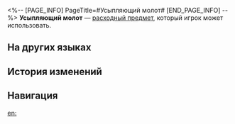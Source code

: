 <%-- [PAGE_INFO]
PageTitle=#Усыпляющий молот#
[END_PAGE_INFO] --%>
{{Расходный предмет Инфобокс
|id          = 408607
|Изображения = Предмет Усыпляющий молот.png
|Тип         = Расходные предметы защиты
|Редкость    = 3
|Эффект      = Понижает получаемый всеми союзниками урон на 18% в следующем бою. В начале боя есть базовый шанс 10% получить статус Сильная реверберация на 1 ход.
|Описание    = Снотворное, произведённое внегалактической цивилизацией Республика Орк, весьма популярное на местном рынке. Лишь один удар молота погрузит в глубокий сон.
|Рецепт      = 
|Источник1   = [[Пункт выдачи невостребованных посылок]]
|Источник2   = 
|Источник3   = 
}}
{{Описание|''«От качества изделия зависит, получится ли заснуть, а вот получится ли проснуться - тут как повезёт».''}}
'''Усыпляющий молот''' — [[расходный предмет]], который игрок может использовать.

==На других языках==
{{На других языках
|en   = Hypnotic Hammer
|zhs  = 安眠锤
|zht  = 安眠錘
|ja   = 安眠ハンマー
|ko   = 수면 망치
|es   = Martillo para dormir
|fr   = Marteau hypnotisant
|ru   = Усыпляющий молот
|th   = Hypnotic Hammer
|vi   = Búa Yên Giấc
|de   = Schlafhammer
|id   = Hypnotic Hammer
|pt   = Martelo Hipnótico
}}

==История изменений==
{{История изменений|3.5}}

==Навигация==
{{Расходные предметы Навбокс}}

[[en:]]